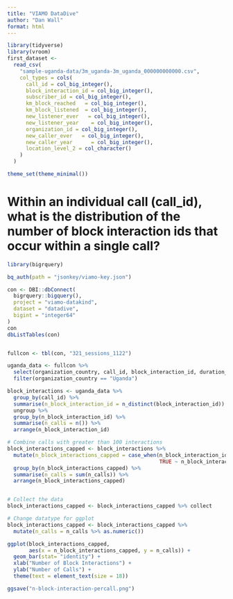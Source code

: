 ---
title: "VIAMO DataDive"
author: "Dan Wall"
format: html
---

```{r}
library(tidyverse)
library(vroom)
first_dataset <-
  read_csv(
    "sample-uganda-data/3m_uganda-3m_uganda_000000000000.csv",
    col_types = cols(
      call_id = col_big_integer(),
      block_interaction_id = col_big_integer(),
      subscriber_id = col_big_integer(),
      km_block_reached   = col_big_integer(),
      km_block_listened  = col_big_integer(),
      new_listener_ever   = col_big_integer(),
      new_listener_year    = col_big_integer(),
      organization_id = col_big_integer(),
      new_caller_ever   = col_big_integer(),
      new_caller_year      = col_big_integer(),
      location_level_2 = col_character()
    )
  )

theme_set(theme_minimal())
```

# Within an individual call (call_id), what is the distribution of the number of block interaction ids that occur within a single call?



```{r}
library(bigrquery)

bq_auth(path = "jsonkey/viamo-key.json")

con <- DBI::dbConnect(
  bigrquery::bigquery(),
  project = "viamo-datakind", 
  dataset = "datadive", 
  bigint = "integer64"
)
con
dbListTables(con)


fullcon <- tbl(con, "321_sessions_1122")

uganda_data <- fullcon %>% 
  select(organization_country, call_id, block_interaction_id, duration_listened_seconds, block_audio_percent_listened, block_title, block_theme, block_topic, km_block_reached, km_block_listened) %>% 
  filter(organization_country == "Uganda") 
```


```{r}
block_interactions <- uganda_data %>% 
  group_by(call_id) %>% 
  summarise(n_block_interaction_id = n_distinct(block_interaction_id)) %>% 
  ungroup %>% 
  group_by(n_block_interaction_id) %>% 
  summarise(n_calls = n()) %>% 
  arrange(n_block_interaction_id)

# Combine calls with greater than 100 interactions 
block_interactions_capped <- block_interactions %>% 
  mutate(n_block_interactions_capped = case_when(n_block_interaction_id > 100 ~ 100, 
                                                 TRUE ~ n_block_interaction_id)) %>% 
  group_by(n_block_interactions_capped) %>% 
  summarise(n_calls = sum(n_calls)) %>% 
  arrange(n_block_interactions_capped) 


# Collect the data
block_interactions_capped <- block_interactions_capped %>% collect

# Change datatype for ggplot
block_interactions_capped <- block_interactions_capped %>% 
  mutate(n_calls = n_calls %>% as.numeric())

ggplot(block_interactions_capped,
       aes(x = n_block_interactions_capped, y = n_calls)) +
  geom_bar(stat= "identity") +
  xlab("Number of Block Interactions") +
  ylab("Number of Calls") +
  theme(text = element_text(size = 18))

ggsave("n-block-interaction-percall.png")
```

